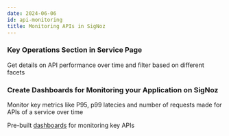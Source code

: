 ```yaml
---
date: 2024-06-06
id: api-monitoring
title: Monitoring APIs in SigNoz 
---
```


### Key Operations Section in Service Page

Get details on API performance over time and filter based on different facets

<YouTube id="mQIbBqRgTY8" mute={false} />

### Create Dashboards for Monitoring your Application on SigNoz

Monitor key metrics like P95, p99 latecies and number of requests made for APIs of a service over time

<YouTube id="f65qhHqHjv0" mute={false} />




Pre-built [dashboards](https://github.com/SigNoz/dashboards/tree/main/key-operations) for monitoring key APIs


